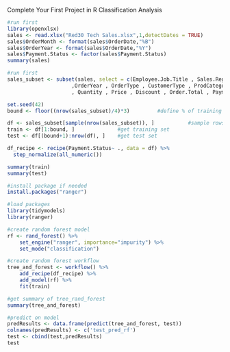 Complete Your First Project in R
Classification Analysis

```{r}
#run first
library(openxlsx)
sales <- read.xlsx("Red30 Tech Sales.xlsx",1,detectDates = TRUE)
sales$OrderMonth <- format(sales$OrderDate,"%B")
sales$OrderYear <- format(sales$OrderDate,"%Y")
sales$Payment.Status <- factor(sales$Payment.Status)
summary(sales)
```

```{r}
#run first
sales_subset <- subset(sales, select = c(Employee.Job.Title , Sales.Region , OrderMonth
                     ,OrderYear , OrderType , CustomerType , ProdCategory
                     , Quantity , Price , Discount , Order.Total , Payment.Plan, Payment.Status))

set.seed(42)
bound <- floor((nrow(sales_subset)/4)*3)         #define % of training and test set

df <- sales_subset[sample(nrow(sales_subset)), ]           #sample rows 
train <- df[1:bound, ]              #get training set
test <- df[(bound+1):nrow(df), ]    #get test set

df_recipe <- recipe(Payment.Status~ ., data = df) %>%
  step_normalize(all_numeric())

summary(train)
summary(test)
```

```{r}
#install package if needed
install.packages("ranger")
```


```{r}
#load packages
library(tidymodels)
library(ranger)
```


```{r}
#create random forest model
rf <- rand_forest() %>%
    set_engine("ranger", importance="impurity") %>%
    set_mode("classification")
```


```{r}
#create random forest workflow
tree_and_forest <- workflow() %>%
    add_recipe(df_recipe) %>%
    add_model(rf) %>%
    fit(train)
```

```{r}
#get summary of tree_rand_forest
summary(tree_and_forest)
```

```{r}
#predict on model
predResults <- data.frame(predict(tree_and_forest, test))
colnames(predResults) <- c('test_pred_rf')
test <- cbind(test,predResults)
test
```

